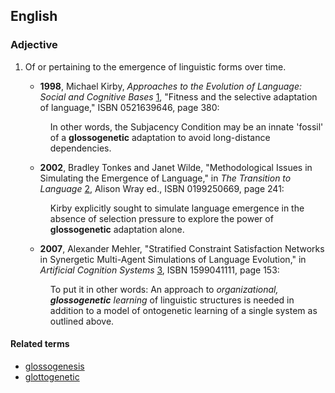 ==English==

===Adjective===
{{en-adj|-}}

# {{linguistics}} Of or pertaining to the emergence of linguistic forms over time.
#*'''1998''', Michael Kirby, ''Approaches to the Evolution of Language: Social and Cognitive Bases'' [http://books.google.com/books?id=vXybbeJImC8C], "Fitness and the selective adaptation of language," ISBN 0521639646, page 380:
#: In other words, the Subjacency Condition may be an innate 'fossil' of a '''glossogenetic''' adaptation to avoid long-distance dependencies. 
#* '''2002''',  Bradley Tonkes and Janet Wilde, "Methodological Issues in Simulating the Emergence of Language," in ''The Transition to Language'' [http://books.google.com/books?id=GpsboOj0qOwC], Alison Wray ed., ISBN 0199250669, page 241:
#: Kirby explicitly sought to simulate language emergence in the absence of selection pressure to explore the power of '''glossogenetic''' adaptation alone. 
#* '''2007''', Alexander Mehler, "Stratified Constraint Satisfaction Networks in Synergetic Multi-Agent Simulations of Language Evolution," in ''Artificial Cognition Systems'' [http://books.google.com/books?id=29shHbvVRq4C], ISBN 1599041111, page 153: 
#: To put it in other words: An approach to ''organizational, '''glossogenetic''' learning'' of linguistic structures is needed in addition to a model of ontogenetic learning of a single system as outlined above.

====Related terms====
*[[glossogenesis]]
*[[glottogenetic]] <!-- possible synonym?  seems to be used slightly differently -->